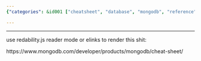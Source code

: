 ```yaml
---
{"categories": &id001 ["cheatsheet", "database", "mongodb", "reference"], "category": "Database", "date": "2022-06-03 08:08:56", "description": "This reference link leads to a MongoDB cheatsheet, which can be accessed via the given URL: https://www.mongodb.com/developer/products/mongodb/cheat-sheet/. The cheatsheet provides a quick and easy way to remember essential commands and concepts related to MongoDB.", "tags": *id001, "title": "Mongodb Cheatsheet"}

---
```


------

use redability.js reader mode or elinks to render this shit:

https://www.mongodb.com/developer/products/mongodb/cheat-sheet/

